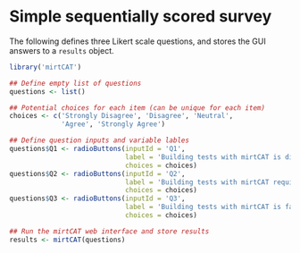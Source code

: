 Simple sequentially scored survey
======================================

The following defines three Likert scale questions, and stores the GUI answers to a `results` 
object.

```r
library('mirtCAT')

## Define empty list of questions
questions <- list()

## Potential choices for each item (can be unique for each item)
choices <- c('Strongly Disagree', 'Disagree', 'Neutral',
             'Agree', 'Strongly Agree')

## Define question inputs and variable lables
questions$Q1 <- radioButtons(inputId = 'Q1',
                             label = 'Building tests with mirtCAT is difficult.',
                             choices = choices)
questions$Q2 <- radioButtons(inputId = 'Q2',
                             label = 'Building tests with mirtCAT requires a lot of coding.',
                             choices = choices)
questions$Q3 <- radioButtons(inputId = 'Q3',
                             label = 'Building tests with mirtCAT is fantastic.',
                             choices = choices)

## Run the mirtCAT web interface and store results
results <- mirtCAT(questions)
```
